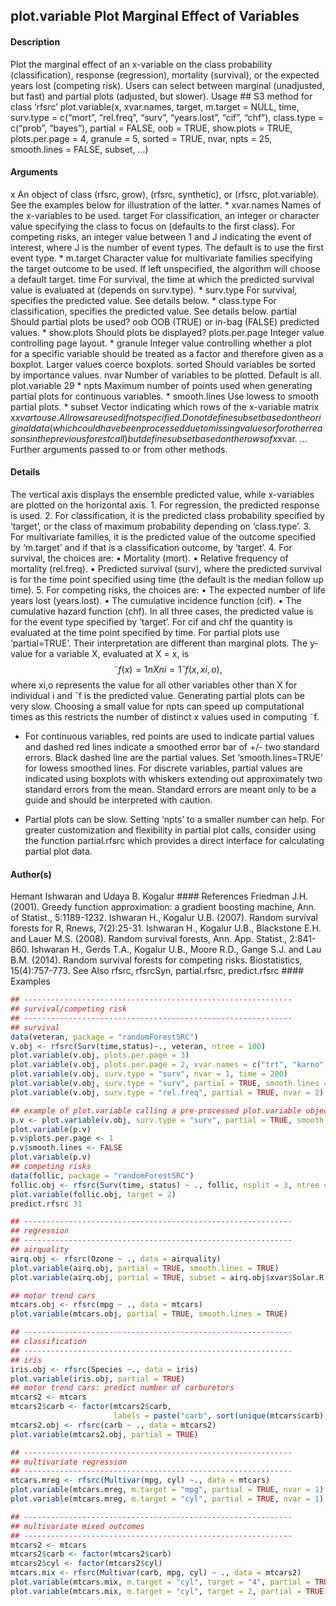 ## plot.variable Plot Marginal Effect of Variables

#### Description
Plot the marginal effect of an x-variable on the class probability (classification), response (regression),
mortality (survival), or the expected years lost (competing risk). Users can select between
marginal (unadjusted, but fast) and partial plots (adjusted, but slower).
Usage
## S3 method for class 'rfsrc'
plot.variable(x, xvar.names, target,
              m.target = NULL, time, surv.type = c("mort", "rel.freq",
                                                   "surv", "years.lost", "cif", "chf"), class.type =
                c("prob", "bayes"), partial = FALSE, oob = TRUE, show.plots = TRUE,
              plots.per.page = 4, granule = 5, sorted = TRUE, nvar, npts = 25,
              smooth.lines = FALSE, subset, ...)

#### Arguments
x An object of class (rfsrc, grow), (rfsrc, synthetic), or (rfsrc, plot.variable).
See the examples below for illustration of the latter.
* xvar.names Names of the x-variables to be used.
target For classification, an integer or character value specifying the class to focus on
(defaults to the first class). For competing risks, an integer value between 1 and
J indicating the event of interest, where J is the number of event types. The
default is to use the first event type.
* m.target Character value for multivariate families specifying the target outcome to be
used. If left unspecified, the algorithm will choose a default target.
time For survival, the time at which the predicted survival value is evaluated at (depends
                                                                                   on surv.type).
* surv.type For survival, specifies the predicted value. See details below.
* class.type For classification, specifies the predicted value. See details below.
partial Should partial plots be used?
  oob OOB (TRUE) or in-bag (FALSE) predicted values.
* show.plots Should plots be displayed?
  plots.per.page Integer value controlling page layout.
* granule Integer value controlling whether a plot for a specific variable should be treated
as a factor and therefore given as a boxplot. Larger values coerce boxplots.
sorted Should variables be sorted by importance values.
nvar Number of variables to be plotted. Default is all.
plot.variable 29
* npts Maximum number of points used when generating partial plots for continuous variables.
* smooth.lines Use lowess to smooth partial plots.
* subset Vector indicating which rows of the x-variable matrix x$xvar to use. All rows are used if not specified. Do not define subset based on the original data (which
                                                                            could have been processed due to missing values or for other reasons in the
                                                                            previous forest call) but define subset based on the rows of x$xvar.
... Further arguments passed to or from other methods.

#### Details
The vertical axis displays the ensemble predicted value, while x-variables are plotted on the horizontal
axis.
1. For regression, the predicted response is used.
2. For classification, it is the predicted class probability specified by ‘target’, or the class of
maximum probability depending on ‘class.type’.
3. For multivariate families, it is the predicted value of the outcome specified by ‘m.target’ and
if that is a classification outcome, by ‘target’.
4. For survival, the choices are:
  • Mortality (mort).
• Relative frequency of mortality (rel.freq).
• Predicted survival (surv), where the predicted survival is for the time point specified
using time (the default is the median follow up time).
5. For competing risks, the choices are:
  • The expected number of life years lost (years.lost).
• The cumulative incidence function (cif).
• The cumulative hazard function (chf).
In all three cases, the predicted value is for the event type specified by ‘target’. For cif and
chf the quantity is evaluated at the time point specified by time.
For partial plots use ‘partial=TRUE’. Their interpretation are different than marginal plots. The
y-value for a variable X, evaluated at X = x, is
$$
˜f(x) = 1 n Xn i=1 ˆf(x, xi,o),$$
where xi,o represents the value for all other variables other than X for individual i and ˆf is the
predicted value. Generating partial plots can be very slow. Choosing a small value for npts can
speed up computational times as this restricts the number of distinct x values used in computing ˜f.

* For continuous variables, red points are used to indicate partial values and dashed red lines indicate
a smoothed error bar of +/- two standard errors. Black dashed line are the partial values.
Set ‘smooth.lines=TRUE’ for lowess smoothed lines. For discrete variables, partial values are indicated
using boxplots with whiskers extending out approximately two standard errors from the
mean. Standard errors are meant only to be a guide and should be interpreted with caution.

* Partial plots can be slow. Setting ‘npts’ to a smaller number can help. For greater customization and flexibility in partial plot calls, consider using the function partial.rfsrc
which provides a direct interface for calculating partial plot data.

#### Author(s)
Hemant Ishwaran and Udaya B. Kogalur
#### References
Friedman J.H. (2001). Greedy function approximation: a gradient boosting machine, Ann. of
Statist., 5:1189-1232.
Ishwaran H., Kogalur U.B. (2007). Random survival forests for R, Rnews, 7(2):25-31.
Ishwaran H., Kogalur U.B., Blackstone E.H. and Lauer M.S. (2008). Random survival forests, Ann.
App. Statist., 2:841-860.
Ishwaran H., Gerds T.A., Kogalur U.B., Moore R.D., Gange S.J. and Lau B.M. (2014). Random
survival forests for competing risks. Biostatistics, 15(4):757-773.
See Also
rfsrc, rfsrcSyn, partial.rfsrc, predict.rfsrc
#### Examples
```r
## ------------------------------------------------------------
## survival/competing risk
## ------------------------------------------------------------
## survival
data(veteran, package = "randomForestSRC")
v.obj <- rfsrc(Surv(time,status)~., veteran, ntree = 100)
plot.variable(v.obj, plots.per.page = 3)
plot.variable(v.obj, plots.per.page = 2, xvar.names = c("trt", "karno", "age"))
plot.variable(v.obj, surv.type = "surv", nvar = 1, time = 200)
plot.variable(v.obj, surv.type = "surv", partial = TRUE, smooth.lines = TRUE)
plot.variable(v.obj, surv.type = "rel.freq", partial = TRUE, nvar = 2)
```
```r
## example of plot.variable calling a pre-processed plot.variable object
p.v <- plot.variable(v.obj, surv.type = "surv", partial = TRUE, smooth.lines = TRUE)
plot.variable(p.v)
p.v$plots.per.page <- 1
p.v$smooth.lines <- FALSE
plot.variable(p.v)
## competing risks
data(follic, package = "randomForestSRC")
follic.obj <- rfsrc(Surv(time, status) ~ ., follic, nsplit = 3, ntree = 100)
plot.variable(follic.obj, target = 2)
predict.rfsrc 31
```

```r
## ------------------------------------------------------------
## regression
## ------------------------------------------------------------
## airquality
airq.obj <- rfsrc(Ozone ~ ., data = airquality)
plot.variable(airq.obj, partial = TRUE, smooth.lines = TRUE)
plot.variable(airq.obj, partial = TRUE, subset = airq.obj$xvar$Solar.R < 200)
```


```r
## motor trend cars
mtcars.obj <- rfsrc(mpg ~ ., data = mtcars)
plot.variable(mtcars.obj, partial = TRUE, smooth.lines = TRUE)
```


```r
## ------------------------------------------------------------
## classification
## ------------------------------------------------------------
## iris
iris.obj <- rfsrc(Species ~., data = iris)
plot.variable(iris.obj, partial = TRUE)
## motor trend cars: predict number of carburetors
mtcars2 <- mtcars
mtcars2$carb <- factor(mtcars2$carb,
                       labels = paste("carb", sort(unique(mtcars$carb))))
mtcars2.obj <- rfsrc(carb ~ ., data = mtcars2)
plot.variable(mtcars2.obj, partial = TRUE)
```


```r
## ------------------------------------------------------------
## multivariate regression
## ------------------------------------------------------------
mtcars.mreg <- rfsrc(Multivar(mpg, cyl) ~., data = mtcars)
plot.variable(mtcars.mreg, m.target = "mpg", partial = TRUE, nvar = 1)
plot.variable(mtcars.mreg, m.target = "cyl", partial = TRUE, nvar = 1)
```


```r
## ------------------------------------------------------------
## multivariate mixed outcomes
## ------------------------------------------------------------
mtcars2 <- mtcars
mtcars2$carb <- factor(mtcars2$carb)
mtcars2$cyl <- factor(mtcars2$cyl)
mtcars.mix <- rfsrc(Multivar(carb, mpg, cyl) ~ ., data = mtcars2)
plot.variable(mtcars.mix, m.target = "cyl", target = "4", partial = TRUE, nvar = 1)
plot.variable(mtcars.mix, m.target = "cyl", target = 2, partial = TRUE, nvar = 1)

```
